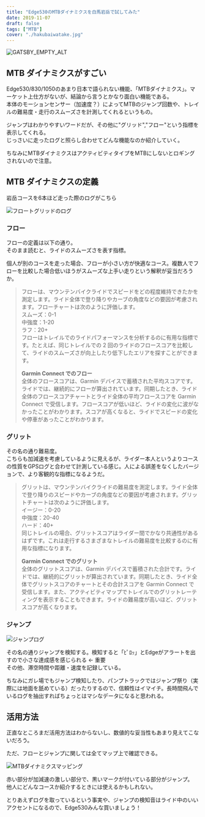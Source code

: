 ```yaml
---
title: "Edge530のMTBダイナミクスを白馬岩岳で試してみた"
date: 2019-11-07
draft: false
tags: ["MTB"]
cover: "./hakubaiwatake.jpg"
---
```


![GATSBY_EMPTY_ALT](./hakubaiwatake.jpg)

## MTB ダイナミクスがすごい

Edge530/830/1050のあまり日本で語られない機能、「MTBダイナミクス」。マーケット上仕方がないが、結論から言うとかなり面白い機能である。  
本体のモーションセンサー（加速度？）によってMTBのジャンプ回数や、トレイルの難易度・走行のスムーズさを計測してくれるというもの。

ジャンプはわかりやすいワードだが、その他に"グリッド","フロー"という指標を表示してくれる。  
じっさいに走ったログと照らし合わせてどんな機能なのか紹介していく。

ちなみにMTBダイナミクスはアクティビティタイプをMTBにしないとロギングされないので注意。

<LinkBox url="https://www.amazon.co.jp/dp/B08DD3LRH3/" isAmazonLink />

## MTB ダイナミクスの定義

岩岳コースを6本ほど走った際のログがこちら

![フロートグリッドのログ](./flow_grid.png)

### フロー

フローの定義は以下の通り。  
そのまま読むと、ライドのスムーズさを表す指標。

個人が別のコースを走った場合、フローが小さい方が快適なコース。複数人でフローを比較した場合低いほうがスムーズな上手い走りという解釈が妥当だろうか。

> フローは、マウンテンバイクライドでスピードをどの程度維持できたかを測定します。ライド全体で登り降りやカーブの角度などの要因が考慮されます。フローチャートは次のように評価します。  
> スムーズ：0-1  
> 中強度：1-20  
> ラフ：20+  
> フローはトレイルでのライドパフォーマンスを分析するのに有用な指標です。たとえば、同じトレイルでの 2 回のライドのフロースコアを比較して、ライドのスムーズさが向上したり低下したエリアを探すことができます。
>
> **Garmin Connect でのフロー**  
> 全体のフロースコアは、Garmin デバイスで蓄積された平均スコアです。ライドでは、継続的にフローが算出されています。同期したとき、ライド全体のフロースコアチャートとライド全体の平均フロースコアを Garmin Connect で受信します。フロースコアが低いほど、ライドの変化に波がなかったことがわかります。スコアが高くなると、ライドでスピードの変化や停車があったことがわかります。

### グリット

その名の通り難易度。  
こちらも加減速を考慮しているように見えるが、ライダー本人というよりコースの性質をGPSログと合わせて計測している感じ。人による誤差をなくしたバージョンで、より客観的な指標になるようだ。

> グリットは、マウンテンバイクライドの難易度を測定します。ライド全体で登り降りのスピードやカーブの角度などの要因が考慮されます。グリットチャートは次のように評価します。  
> イージー：0-20  
> 中強度：20-40  
> ハード：40+  
> 同じトレイルの場合、グリットスコアはライダー間でかなり共通性があるはずです。これは走行するさまざまなトレイルの難易度を比較するのに有用な指標になります。
>
> **Garmin Connect でのグリット**  
> 全体のグリットスコアは、Garmin デバイスで蓄積された合計です。ライドでは、継続的にグリットが算出されています。同期したとき、ライド全体でグリットスコアのチャートとその合計スコアを Garmin Connect で受信します。また、アクティビティマップでトレイルでのグリットレーティングを表示することもできます。ライドの難易度が高いほど、グリットスコアが高くなります。

### ジャンプ

![ジャンプログ](./jump.png)

その名の通りジャンプを検知する。検知すると「ﾋﾟﾛｯ」とEdgeがアラートを出すので小さな達成感を感じられる ← 重要  
その他、滞空時間や距離・速度を記録している。

ちなみにガレ場でもジャンプ検知したり、パンプトラックではジャンプ祭り（実際には地面を舐めている）だったりするので、信頼性はイマイチ。長時間飛んでいるログを抽出すればちょっとはマシなデータになると思われる。

## 活用方法

正直なところまだ活用方法はわからないし、数値的な妥当性もあまり見えてこないだろう。

ただ、フローとジャンプに関しては全てマップ上で確認できる。

![MTBダイナミクスマッピング](./mtbd_map.png)

赤い部分が加減速の激しい部分で、黒いマークが付いている部分がジャンプ。  
他人にどんなコースか紹介するときには使えるかもしれない。

とりあえずログを取っているという事実や、ジャンプの検知音はライド中のいいアクセントになるので、Edge530みんな買いましょう！

<LinkBox isAmazonLink url="https://www.amazon.co.jp/dp/B08DD4H38R/" />
